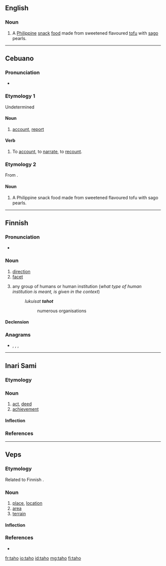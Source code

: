 ==English==
{{wikipedia}}

===Noun===
{{en-noun|-}}

# A [[Philippine]] [[snack]] [[food]] made from sweetened flavoured [[tofu]] with [[sago]] pearls.

----

==Cebuano==

===Pronunciation===
*{{hyphenation|ta|ho|lang=ceb}}

===Etymology 1===
Undetermined

====Noun====
{{head|ceb|noun}}

# [[account]], [[report]]

====Verb====
{{head|ceb|verb}}

# To [[account]], to [[narrate]], to [[recount]].

===Etymology 2===
From {{etyl|nan-hok|ceb}} {{m|zh|豆腐|tr=tāu-hū||tofu, bean curd}}.

====Noun====
{{head|ceb|noun}}

# A Philippine snack food made from sweetened flavoured tofu with sago pearls.

----

==Finnish==

===Pronunciation===
* {{rhymes|ɑho|lang=fi}}

===Noun===
{{fi-noun}}

# [[direction]]
# [[facet]]
# {{label|fi|buzzword}} any group of humans or human institution (''what type of human institution is meant, is given in the context'')
#:''lukuisat '''tahot'''''
#::numerous organisations

====Declension====
{{fi-decl-valo|tah|||o|a}}

===Anagrams===
* {{l|fi|ahot}}, {{l|fi|Ahto}}, {{l|fi|haot}}, {{l|fi|hota}}

----

==Inari Sami==

===Etymology===
{{rfe|lang=smn}}

===Noun===
{{head|smn|noun}}

# [[act]], [[deed]]
# [[achievement]]

====Inflection====
{{smn-decl-noun-manual|ref=GTP|taho|tavo|tavo|tahon|tavvoost|tavvoin|tavottáá|tahhoon|tahhood|tavoh|tavoid|tavoi|tavvoid|tavoin|tavoiguin|tavoittáá}}

===References===
<references/>

----

==Veps==

===Etymology===
{{rfe|vep}}
Related to Finnish {{m|fi|taho}}.

===Noun===
{{vep-noun}}

# [[place]], [[location]]
# [[area]]
# [[terrain]]

====Inflection====
{{vep-decl-stems|taho||n|d|id}}

===References===
* {{R:vep:UVVV|местность|место|пункт}}

[[fr:taho]]
[[io:taho]]
[[id:taho]]
[[mg:taho]]
[[fi:taho]]